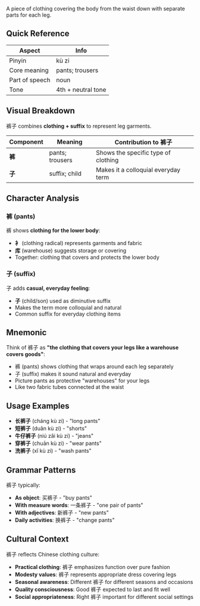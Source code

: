 A piece of clothing covering the body from the waist down with separate parts for each leg.

## Quick Reference

| Aspect         | Info               |
| -------------- | ------------------ |
| Pinyin         | kù zi              |
| Core meaning   | pants; trousers    |
| Part of speech | noun               |
| Tone           | 4th + neutral tone |

## Visual Breakdown

裤子 combines **clothing + suffix** to represent leg garments.

| Component | Meaning         | Contribution to 裤子                |
| --------- | --------------- | ----------------------------------- |
| **裤**    | pants; trousers | Shows the specific type of clothing |
| **子**    | suffix; child   | Makes it a colloquial everyday term |

## Character Analysis

### 裤 (pants)

裤 shows **clothing for the lower body**:

- **衤** (clothing radical) represents garments and fabric
- **库** (warehouse) suggests storage or covering
- Together: clothing that covers and protects the lower body

### 子 (suffix)

子 adds **casual, everyday feeling**:

- **子** (child/son) used as diminutive suffix
- Makes the term more colloquial and natural
- Common suffix for everyday clothing items

## Mnemonic

Think of 裤子 as **"the clothing that covers your legs like a warehouse covers goods"**:

- 裤 (pants) shows clothing that wraps around each leg separately
- 子 (suffix) makes it sound natural and everyday
- Picture pants as protective "warehouses" for your legs
- Like two fabric tubes connected at the waist

## Usage Examples

- **长裤子** (cháng kù zi) - "long pants"
- **短裤子** (duǎn kù zi) - "shorts"
- **牛仔裤子** (niú zǎi kù zi) - "jeans"
- **穿裤子** (chuān kù zi) - "wear pants"
- **洗裤子** (xǐ kù zi) - "wash pants"

## Grammar Patterns

裤子 typically:

- **As object**: 买裤子 - "buy pants"
- **With measure words**: 一条裤子 - "one pair of pants"
- **With adjectives**: 新裤子 - "new pants"
- **Daily activities**: 换裤子 - "change pants"

## Cultural Context

裤子 reflects Chinese clothing culture:

- **Practical clothing**: 裤子 emphasizes function over pure fashion
- **Modesty values**: 裤子 represents appropriate dress covering legs
- **Seasonal awareness**: Different 裤子 for different seasons and occasions
- **Quality consciousness**: Good 裤子 expected to last and fit well
- **Social appropriateness**: Right 裤子 important for different social settings
